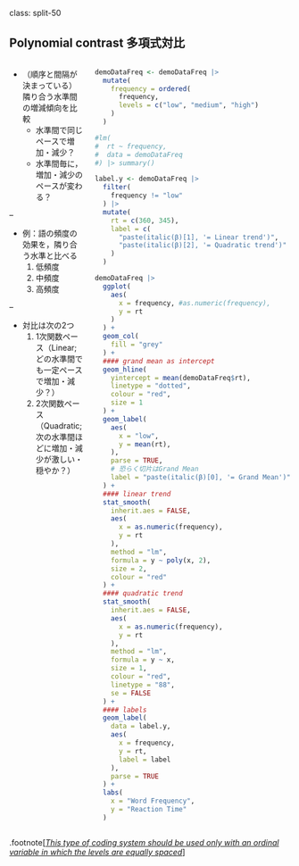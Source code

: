 class: split-50

## Polynomial contrast 多項式対比

::: columns

:::: pull-left

- （順序と間隔が決まっている）隣り合う水準間の増減傾向を比較
  - 水準間で同じペースで増加・減少？
  - 水準間毎に，増加・減少のペースが変わる？

--

- 例：語の頻度の効果を，隣り合う水準と比べる
    1. 低頻度
    2. 中頻度
    3. 高頻度

--

  - 対比は次の2つ
      1. 1次関数ペース（Linear; どの水準間でも一定ペースで増加・減少？）
      2. 2次関数ペース（Quadratic; 次の水準間ほどに増加・減少が激しい・穏やか？）

::::

:::: pull-right

```r
demoDataFreq <- demoDataFreq |>
  mutate(
    frequency = ordered(
      frequency,
      levels = c("low", "medium", "high")
    )
  )

#lm(
#  rt ~ frequency,
#  data = demoDataFreq
#) |> summary()

label.y <- demoDataFreq |>
  filter(
    frequency != "low"
  ) |>
  mutate(
    rt = c(360, 345),
    label = c(
      "paste(italic(β)[1], '= Linear trend')",
      "paste(italic(β)[2], '= Quadratic trend')"
    )
  )

demoDataFreq |>
  ggplot(
    aes(
      x = frequency, #as.numeric(frequency),
      y = rt
    )
  ) +
  geom_col(
    fill = "grey"
  ) +
  #### grand mean as intercept
  geom_hline(
    yintercept = mean(demoDataFreq$rt),
    linetype = "dotted",
    colour = "red",
    size = 1
  ) +
  geom_label(
    aes(
      x = "low",
      y = mean(rt),
    ),
    parse = TRUE,
    # 恐らく切片はGrand Mean
    label = "paste(italic(β)[0], '= Grand Mean')"
  ) +
  #### linear trend
  stat_smooth(
    inherit.aes = FALSE,
    aes(
      x = as.numeric(frequency),
      y = rt
    ),
    method = "lm",
    formula = y ~ poly(x, 2),
    size = 2,
    colour = "red"
  ) +
  #### quadratic trend
  stat_smooth(
    inherit.aes = FALSE,
    aes(
      x = as.numeric(frequency),
      y = rt
    ),
    method = "lm",
    formula = y ~ x,
    size = 1,
    colour = "red",
    linetype = "88",
    se = FALSE
  ) +
  #### labels
  geom_label(
    data = label.y,
    aes(
      x = frequency,
      y = rt,
      label = label
    ),
    parse = TRUE
  ) +
  labs(
    x = "Word Frequency",
    y = "Reaction Time"
  )
```

::::

:::

.footnote[[*This type of coding system should be used only with an ordinal variable in which the levels are equally spaced*](https://stats.idre.ucla.edu/r/library/r-library-contrast-coding-systems-for-categorical-variables/#:~:text=This%20type%20of%20coding%20system%20should%20be%20used%20only%20with%20an%20ordinal%20variable%20in%20which%20the%20levels%20are%20equally%20spaced)]

